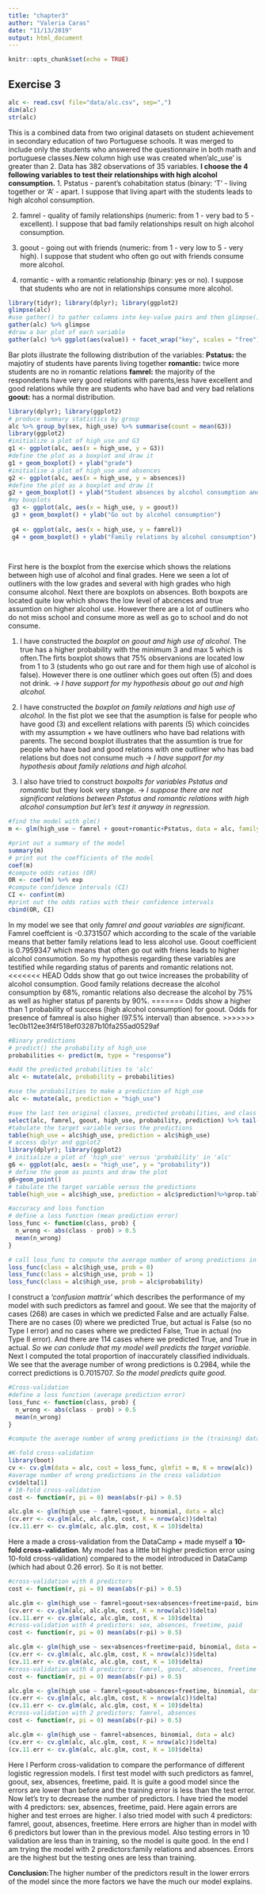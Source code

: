 ```yaml
---
title: "chapter3"
author: "Valeria Caras"
date: "11/13/2019"
output: html_document
---
```


```r
knitr::opts_chunk$set(echo = TRUE)
```

## Exercise 3


```r
alc <- read.csv( file="data/alc.csv", sep=",")
dim(alc)
str(alc)
```

This is a combined data from two original datasets on student achievement in secondary education of two Portuguese schools. It was merged to include only the students who answered the questionnaire in both math and portuguese classes.New column high use was created when'alc_use' is greater than 2. Data has 382 observations of 35 variables.
**I choose the 4 following variables to test their  relationships with high alcohol consumption.**
1. Pstatus - parent's cohabitation status (binary: 'T' - living together or 'A' - apart. I suppose that living apart with the students leads to high alcohol consumption.

2. famrel - quality of family relationships (numeric: from 1 - very bad to 5 - excellent). I suppose that bad family relationships result on high alcohol consumption.

3. goout - going out with friends (numeric: from 1 - very low to 5 - very high). I suppose that student who often go out with friends consume more alcohol.

4. romantic - with a romantic relationship (binary: yes or no). I suppose that students who are not in relationships consume more alcohol.  


```r
library(tidyr); library(dplyr); library(ggplot2)
glimpse(alc)
#use gather() to gather columns into key-value pairs and then glimpse() at the resulting data
gather(alc) %>% glimpse
#draw a bar plot of each variable
gather(alc) %>% ggplot(aes(value)) + facet_wrap("key", scales = "free")+geom_bar()
```
 
   
Bar plots illustrate the following distribution of the variables:
**Pstatus:** the majotiry of students have parents living together
**romantic:** twice more students are no in romantic relations
**famrel:** the majority of the respondents have very good relations with parents,less have excellent and good relations while thre are students who have bad and very bad relations
**goout:** has a normal distribution.


```r

library(dplyr); library(ggplot2)
# produce summary statistics by group
alc %>% group_by(sex, high_use) %>% summarise(count = mean(G3))
library(ggplot2)
#initialize a plot of high_use and G3
g1 <- ggplot(alc, aes(x = high_use, y = G3))
#define the plot as a boxplot and draw it
g1 + geom_boxplot() + ylab("grade")
#initialise a plot of high_use and absences
g2 <- ggplot(alc, aes(x = high_use, y = absences))
#define the plot as a boxplot and draw it
g2 + geom_boxplot() + ylab("Student absences by alcohol consumption and sex")
#my boxplots
 g3 <- ggplot(alc, aes(x = high_use, y = goout))
 g3 + geom_boxplot() + ylab("Go out by alcohol consumption")
 
 g4 <- ggplot(alc, aes(x = high_use, y = famrel))
 g4 + geom_boxplot() + ylab("Family relations by alcohol consumption")
 
 
```

First here is the boxplot from the exercise which shows the relations between high use of alcohol and final grades. Here we seen a lot of outliners with the low grades and several with high grades who high consume alcohol.
Next there are boxplots on absences. Both boxpots are located quite low which shows the low level of abcences and true assumtion on higher alcohol use. However there are a lot of outliners who do not miss school and consume more as well as go to school and do not consume.

1. I have constructed the *boxplot on goout and high use of alcohol*. The true has a higher probability with the minimum 3 and max 5 which is often.The firts boxplot shows that 75% observanions are located low from 1 to 3 (students who go out rare and for them high use of alcohol is false). However there is one outliner which goes out often (5) and does not drink. -> *I have support for my hypothesis about go out and high alcohol.*

2. I have constructed the *boxplot on family relations and high use of alcohol.*
In the fist plot we see that the asumption is false for people who have good (3) and excellent  relations with parents (5) which coincides with my assumption + we have outliners who have bad relations with parents. The second boxplot illustrates that the assumtion is true for people who have bad and  good relations with one outliner who has bad relations but does not consume much -> *I have support for my hypothesis about family relations and high alcohol.*

3. I also have tried to construct *boxpolts for variables Pstatus and romantic* but they look very stange. -> *I suppose there are not significant relations between Pstatus and romantic relations with high alcohol consumption but let's test it anyway in regression.*

```r
#find the model with glm()
m <- glm(high_use ~ famrel + goout+romantic+Pstatus, data = alc, family = "binomial")

#print out a summary of the model
summary(m)
# print out the coefficients of the model
coef(m)
#compute odds ratios (OR)
OR <- coef(m) %>% exp
#compute confidence intervals (CI)
CI <- confint(m)
#print out the odds ratios with their confidence intervals
cbind(OR, CI)
```


In my model we see that only *famrel and goout variables are significant*. Famrel coeffcient is -0.3731507 which according to the scale of the variable means that better family relations lead to less alcohol use. Goout coefficient is  0.7959347 which means that often go out with friens leads to higher alcohol consumotion. So my hypothesis regarding these variables are testified while regarding status of parents and romantic relations not.
<<<<<<< HEAD
Odds show that go out twice increases the probability of alcohol consumption. Good family relations decrease the alcohol consumption by 68%, romantic relations also decrease the alcohol by 75% as well as higher status pf parents by 90%.
=======
Odds show a higher than 1 probability of success (high alcohol consumption) 
for goout. Odds for presence of famreal is also higher (97.5% interval) than absence.
>>>>>>> 1ec0b112ee3f4f518ef03287b10fa255ad0529af
```r
#Binary predictions
# predict() the probability of high_use
probabilities <- predict(m, type = "response")

#add the predicted probabilities to 'alc'
alc <- mutate(alc, probability = probabilities)

#use the probabilities to make a prediction of high_use
alc <- mutate(alc, prediction = "high_use")

#see the last ten original classes, predicted probabilities, and class predictions
select(alc, famrel, goout, high_use, probability, prediction) %>% tail(10)
#tabulate the target variable versus the predictions
table(high_use = alc$high_use, prediction = alc$high_use)
# access dplyr and ggplot2
library(dplyr); library(ggplot2)
# initialize a plot of 'high_use' versus 'probability' in 'alc'
g6 <- ggplot(alc, aes(x = "high_use", y = "probability"))
# define the geom as points and draw the plot
g6+geom_point()
# tabulate the target variable versus the predictions
table(high_use = alc$high_use, prediction = alc$prediction)%>%prop.table%>%addmargins

#accuracy and loss function
# define a loss function (mean prediction error)
loss_func <- function(class, prob) {
  n_wrong <- abs(class - prob) > 0.5
  mean(n_wrong)
}

# call loss_func to compute the average number of wrong predictions in the (training) data
loss_func(class = alc$high_use, prob = 0)
loss_func(class = alc$high_use, prob = 1)
loss_func(class = alc$high_use, prob = alc$probability)
```

I construct a *'confusion mattrix'* which  describes the performance of my model with such predictors as famrel and goout. We see that the majority of cases (268) are cases in which we predicted False and are actually False. There are no cases (0) where we predicted True, but actual is False (so no Type I error) and no cases where we predicted False, True in actual (no Type II error). And there are 114 cases where we predicted True, and True in actual. *So we can conlude that my model well predicts the target variable.*
Next I computed the total proportion of inaccurately classified individuals.
We see that the average number of wrong predictions is 0.2984, while the correct predictions is 0.7015707. *So the model predicts quite good.*
  
  
```r
#Cross-validation
#define a loss function (average prediction error)
loss_func <- function(class, prob) {
  n_wrong <- abs(class - prob) > 0.5
  mean(n_wrong)
}

#compute the average number of wrong predictions in the (training) data

#K-fold cross-validation
library(boot)
cv <- cv.glm(data = alc, cost = loss_func, glmfit = m, K = nrow(alc))
#average number of wrong predictions in the cross validation
cv$delta[1]
# 10-fold cross-validation 
cost <- function(r, pi = 0) mean(abs(r-pi) > 0.5)

alc.glm <- glm(high_use ~ famrel+goout, binomial, data = alc)
(cv.err <- cv.glm(alc, alc.glm, cost, K = nrow(alc))$delta)
(cv.11.err <- cv.glm(alc, alc.glm, cost, K = 10)$delta)
```

Here a made a cross-validation from the DataCamp + made myself a **10-fold cross-validation**. My model has a little bit higher prediction error using 10-fold cross-validation) compared to the model introduced in DataCamp (which had about 0.26 error). So it is not better.

```r
#cross-validation with 6 predictors
cost <- function(r, pi = 0) mean(abs(r-pi) > 0.5)

alc.glm <- glm(high_use ~ famrel+goout+sex+absences+freetime+paid, binomial, data = alc)
(cv.err <- cv.glm(alc, alc.glm, cost, K = nrow(alc))$delta)
(cv.11.err <- cv.glm(alc, alc.glm, cost, K = 10)$delta)
#cross-validation with 4 predictors: sex, absences, freetime, paid
cost <- function(r, pi = 0) mean(abs(r-pi) > 0.5)

alc.glm <- glm(high_use ~ sex+absences+freetime+paid, binomial, data = alc)
(cv.err <- cv.glm(alc, alc.glm, cost, K = nrow(alc))$delta)
(cv.11.err <- cv.glm(alc, alc.glm, cost, K = 10)$delta)
#cross-validation with 4 predictors: famrel, goout, absences, freetime
cost <- function(r, pi = 0) mean(abs(r-pi) > 0.5)

alc.glm <- glm(high_use ~ famrel+goout+absences+freetime, binomial, data = alc)
(cv.err <- cv.glm(alc, alc.glm, cost, K = nrow(alc))$delta)
(cv.11.err <- cv.glm(alc, alc.glm, cost, K = 10)$delta)
#cross-validation with 2 predictors: famrel, absences
cost <- function(r, pi = 0) mean(abs(r-pi) > 0.5)

alc.glm <- glm(high_use ~ famrel+absences, binomial, data = alc)
(cv.err <- cv.glm(alc, alc.glm, cost, K = nrow(alc))$delta)
(cv.11.err <- cv.glm(alc, alc.glm, cost, K = 10)$delta)
```

Here I Perform cross-validation to compare the performance of different logistic regression models. I first  test model with such predictors as 
famrel, goout, sex, absences, freetime, paid. It is guite a good model since the errors are lower than before and the training error is less than the test error. Now let's try to decrease the number of predictors.
I have tried the model with 4 predictors: sex, absences, freetime, paid. Here again errors are higher and test erroes are higher.
I also tried model with such 4 predictors: famrel, goout, absences, freetime. Here errors are higher than in model with 6 predictors but lower than in the previous model. Also testing errors in 10 validation are less than in training, so the  model is quite good.
In the end I am trying the model with 2 predictors:family relations and absences. Errors are the highest but the testing ones  are less than training.

**Conclusion:**The higher number of the predictors result in the lower errors of the model since the more factors we have the much our model explains. 
